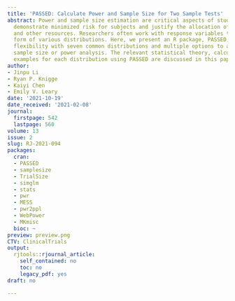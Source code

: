```yaml
---
title: 'PASSED: Calculate Power and Sample Size for Two Sample Tests'
abstract: Power and sample size estimation are critical aspects of study design to
  demonstrate minimized risk for subjects and justify the allocation of time, money,
  and other resources. Researchers often work with response variables that take the
  form of various distributions. Here, we present an R package, PASSED, that allows
  flexibility with seven common distributions and multiple options to accommodate
  sample size or power analysis. The relevant statistical theory, calculations, and
  examples for each distribution using PASSED are discussed in this paper.
author:
- Jinpu Li
- Ryan P. Knigge
- Kaiyi Chen
- Emily V. Leary
date: '2021-10-19'
date_received: '2021-02-08'
journal:
  firstpage: 542
  lastpage: 560
volume: 13
issue: 2
slug: RJ-2021-094
packages:
  cran:
  - PASSED
  - samplesize
  - TrialSize
  - simglm
  - stats
  - pwr
  - MESS
  - pwr2ppl
  - WebPower
  - MKmisc
  bioc: ~
preview: preview.png
CTV: ClinicalTrials
output:
  rjtools::rjournal_article:
    self_contained: no
    toc: no
    legacy_pdf: yes
draft: no

---
```

